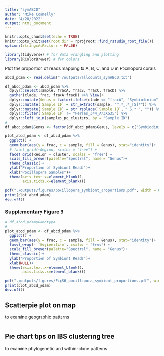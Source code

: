 ```yaml
---
title: "symABCD"
author: "Mike Connelly"
date: "4/28/2022"
output: html_document
---
```


```r
knitr::opts_chunk$set(echo = TRUE)
knitr::opts_knit$set(root.dir = rprojroot::find_rstudio_root_file())
options(stringsAsFactors = FALSE)
```

```r
library(tidyverse) # for data wrangling and plotting
library(RColorBrewer) # for colors
```

Plot the proportion of reads mapping to A, B, C, and D in Pocillopora corals

```r
abcd_pdam <- read.delim("./outputs/allcounts_symABCD.txt")

df_abcd_pdam <- abcd_pdam %>% 
  dplyr::select(sample, fracA, fracB, fracC, fracD) %>% 
  gather(clade, frac, fracA:fracD) %>% View()
  dplyr::mutate(Genus = factor(ifelse(clade == "fracA", "Symbiodinium", ifelse(clade == "fracB", "Breviolum", ifelse(clade == "fracC", "Cladocopium", "Durusdinium"))))) %>%
  dplyr::mutate(`Sample ID` = str_extract(sample, "^.*_.*_[S]*")) %>% 
  dplyr::mutate(`Sample ID` = str_replace(`Sample ID`, "_S.*_", "")) %>% 
  dplyr::filter(`Sample ID` != "Perlas_344_AP3XG35") %>% 
  dplyr::left_join(samples_pc_clusters, by = "Sample ID")
# 
df_abcd_pdam$Genus <- factor(df_abcd_pdam$Genus, levels = c("Symbiodinium", "Breviolum", "Cladocopium", "Durusdinium", ordered = T))

plot_abcd_pdam <- df_abcd_pdam %>% 
  ggplot() + 
  geom_bar(aes(y = frac, x = sample, fill = Genus), stat="identity")+
  # facet_grid(~Region, scales = "free") +
  facet_grid(Region ~ cluster, scales = "free") +
  scale_fill_brewer(palette="Spectral", name = "Genus")+
  theme_classic()+
  ylab("Proportion of Symbiont Reads")+
  xlab("Pocillopora Samples")+
  theme(axis.text.x=element_blank(),
        axis.ticks.x=element_blank())
```
```r
pdf("./outputs/figures/pocillopora_symbiont_proportions.pdf", width = 6.5, height = 6.5)
print(plot_abcd_pdam)
dev.off()
```
### Supplementary Figure 6
```r
# df_abcd_pdam$Genotype
# 
plot_abcd_pdam <- df_abcd_pdam %>% 
  ggplot() + 
  geom_bar(aes(y = frac, x = sample, fill = Genus), stat="identity")+
  facet_wrap(~ `Region:Site`, scales = "free") +
  scale_fill_brewer(palette="Spectral", name = "Genus")+
  theme_classic()+
  ylab("Proportion of Symbiont Reads")+
  xlab(NULL)+
  theme(axis.text.x=element_blank(),
        axis.ticks.x=element_blank())
```
```r
pdf("./outputs/figures/FigS6_pocillopora_symbiont_proportions.pdf", width = 6.5, height = 6.5)
print(plot_abcd_pdam)
dev.off()
```

## Scatterpie plot on map 
to examine geographic patterns
```r

```

## Pie chart tips on IBS clustering tree
to examine phylogenetic and within-clone patterns
```r

```

